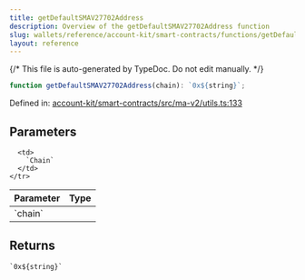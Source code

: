 ```yaml
---
title: getDefaultSMAV27702Address
description: Overview of the getDefaultSMAV27702Address function
slug: wallets/reference/account-kit/smart-contracts/functions/getDefaultSMAV27702Address
layout: reference
---
```


{/* This file is auto-generated by TypeDoc. Do not edit manually. */}

```ts
function getDefaultSMAV27702Address(chain): `0x${string}`;
```

Defined in: [account-kit/smart-contracts/src/ma-v2/utils.ts:133](https://github.com/alchemyplatform/aa-sdk/blob/0cc60e9f694c242d91befdaa2f26cdec3ee389c5/account-kit/smart-contracts/src/ma-v2/utils.ts#L133)

## Parameters

<table>
  <thead>
    <tr>
      <th align="left">Parameter</th>
      <th align="left">Type</th>
    </tr>
  </thead>

  <tbody>
    <tr>
      <td>
        `chain`
      </td>

      <td>
        `Chain`
      </td>
    </tr>

  </tbody>
</table>

## Returns

`` `0x${string}` ``
